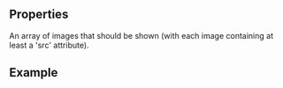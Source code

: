 
<Meta
  title="ImageSlider"
  subtitle="Displays pictures as a slide-show"
/>

## Properties

<PropsTable>
  <PropsTableRow value="images" type="Image[]" required>
    An array of images that should be shown (with each image containing at least a 'src' attribute).
  </PropsTableRow>
</PropsTable>

## Example

<ExampleLoader example="ImageSlider.tsx" />